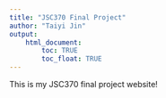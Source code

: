 ---
title: "JSC370 Final Project"
author: "Taiyi Jin"
output: 
    html_document:
        toc: TRUE
        toc_float: TRUE
---

This is my JSC370 final project website!